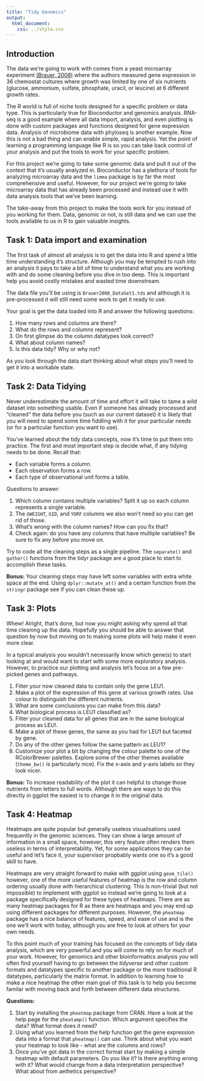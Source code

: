 ```yaml
---
title: "Tidy Genomics"
output: 
  html_document:
    css: ../style.css
---
```


## Introduction

The data we're going to work with comes from a yeast microarray experiment [(Brauer, 2008)](http://www.molbiolcell.org/content/19/1/352.abstract) where the authors measured gene expression in 36 chemostat cultures where growth was limited by one of six nutrients (glucose, ammonium, sulfate, phosphate, uracil, or leucine) at 6 different growth rates.   

The R world is full of niche tools designed for a specific problem or data type.  This is particularly true for Bioconductor and genomics analysis.  RNA-seq is a good example where all data import, analysis, and even plotting is done with custom packages and functions designed for gene expression data. Analysis of microbiome data with phyloseq is another example.  Now this is not a bad thing and can enable simple, rapid analysis.  Yet the point of learning a programming language like R is so you can take back control of your analysis and put the tools to work for your specific problem.  

For this project we're going to take some genomic data and pull it out of the context that it's usually analyzed in.  Bioconductor has a plethora of tools for analyzing microarray data and the `limma` package is by far the most comprehensive and useful.  However, for our project we're going to take microarray data that has already been processed and instead use it with data analysis tools that we've been learning.  

The take-away from this project to make the tools work for you instead of you working for them.  Data, genomic or not, is still data and we can use the tools available to us in R to gain valuable insights.


## Task 1: Data import and examination

The first task of almost all analysis is to get the data into R and spend a little time understanding it's structure.  Although you may be tempted to rush into an analysis it pays to take a bit of time to understand what you are working with and do some cleaning before you dive in too deep.  This is important help you avoid costly mistakes and wasted time downstream.  

The data file you'll be using is `Brauer2008_DataSet1.tds` and although it is pre-processed it will still need some work to get it ready to use.

Your goal is get the data loaded into R and answer the following questions:

1. How many rows and columns are there?
2. What do the rows and columns represent?
3. On first glimpse do the column datatypes look correct?
4. What about column names? 
5. Is this data tidy?  Why or why not?  

As you look through the data start thinking about what steps you'll need to get it into a workable state.  


## Task 2: Data Tidying

Never underestimate the amount of time and effort it will take to tame a wild dataset into something usable.  Even if someone has already processed and "cleaned" the data before you (such as our current dataset) it is likely that you will need to spend some time fiddling with it for your particular needs (or for a particular function you want to use).  

You've learned about the tidy data concepts, now it's time to put them into practice. The first and most important step is decide what, if any tidying needs to be done. Recall that:

- Each variable forms a column.
- Each observation forms a row.
- Each type of observational unit forms a table.

Questions to answer:

1. Which column contains multiple variables?  Split it up so each column represents a single variable.
2. The `GWEIGHT`, `GID`, and `YORF` columns we also won't need so you can get rid of those.
3. What's wrong with the column names?  How can you fix that?
4. Check again: do you have any columns that have multiple variables?  Be sure to fix any before you move on.

Try to code all the cleaning steps as a single pipeline.  The `separate()` and `gather()` functions from the tidyr package are a good place to start to accomplish these tasks.  

**Bonus:** Your cleaning steps may have left some variables with extra white space at the end.  Using `dplyr::mutate_at()` and a certain function from the `stringr` package see if you can clean these up.


## Task 3: Plots

Whew! Alright, that's done, but now you might asking why spend all that time cleaning up the data.  Hopefully you should be able to answer that question by now but moving on to making some plots will help make it even more clear.

In a typical analysis you wouldn't necessarily know which gene(s) to start looking at and would want to start with some more exploratory analysis.  However, to practice our plotting and analysis let's focus on a few pre-picked genes and pathways.

1. Filter your now cleaned data to contain only the gene LEU1.
2. Make a plot of the expression of this gene at various growth rates.  Use colour to distinguish the different nutrients.
3. What are some conclusions you can make from this data?
4. What biological process is LEU1 classified as?
5. Filter your cleaned data for all genes that are in the same biological process as LEU!.
6. Make a plot of these genes, the same as you had for LEU1 but faceted by gene.
7. Do any of the other genes follow the same pattern as LEU1?  
8. Customize your plot a bit by changing the colour palette to one of the RColorBrewer palettes.  Explore some of the other themes available (`theme_bw()` is particularly nice).  Fix the x-axis and y-axis labels so they look nicer. 

**Bonus:** To increase readability of the plot it can helpful to change those nutrients from letters to full words.  Although there are ways to do this directly in ggplot the easiest is to change it in the original data.  


## Task 4: Heatmap

Heatmaps are quite popular but generally useless visualisations used frequently in the genomic sciences.  They can show a large amount of information in a small space, however, this very feature often renders them useless in terms of interpretability.  Yet, for some applications they can be useful and let's face it, your supervisor propbably wants one so it's a good skill to have.

Heatmaps are very straight forward to make with ggplot using `geom_tile()` however, one of the more useful features of heatmap is the row and column ordering usually done with hierarchical clustering.  This is non-trivial (but not impossible) to implement with ggplot so instead we're going to look at a package specifically designed for these types of heatmaps. There are as many heatmap packages for R as there are heatmaps and you may end up using different packages for different purposes.  However, the `pheatmap` package has a nice balance of features, speed, and ease of use and is the one we'll work with today, although you are free to look at others for your own needs.

To this point much of your training has focused on the concepts of tidy data analysis, which are very powerful and you will come to rely on for much of your work.  However, for genomics and other bioinformatics analysis you will often find yourself having to go between the *tidyverse* and other custom formats and datatypes specific to another package or the more traditional R datatypes, particularly the matrix format.  In addition to learning how to make a nice heatmap the other main goal of this task is to help you become familar with moving back and forth between different data structures.  

**Questions:**

1. Start by installing the `pheatmap` package from CRAN.  Have a look at the help page for the `pheatamp()` function.  Which argument specifies the data?  What format does it need?
2. Using what you learned from the help function get the gene expression data into a format that `pheatmap()` can use.  Think about what you want your heatmap to look like - what are the columns and rows?
3.  Once you've got data in the correct format start by making a simple heatmap with default parameters.  Do you like it?  Is there anything wrong with it?  What would change from a data interpretation perspective?  What about from aethetics perspective?
